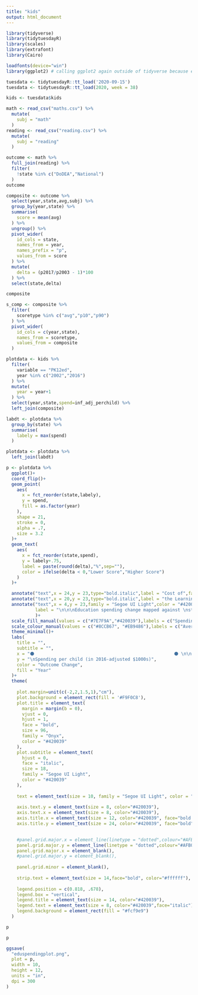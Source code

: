 ```yaml
---
title: "kids"
output: html_document
---
```


```r
library(tidyverse)
library(tidytuesdayR)
library(scales)
library(extrafont)
library(Cairo)

loadfonts(device="win")
library(ggplot2) # calling ggplot2 again outside of tidyverse because extrafonts' initialisation often needs ggplot2 to be reloaded

tuesdata <- tidytuesdayR::tt_load('2020-09-15')
tuesdata <- tidytuesdayR::tt_load(2020, week = 38)
```

```r
kids <- tuesdata$kids
```

```r
math <- read_csv("maths.csv") %>% 
  mutate(
    subj = "math"
  )
reading <- read_csv("reading.csv") %>% 
  mutate(
    subj = "reading"
  )
```


```r
outcome <- math %>% 
  full_join(reading) %>% 
  filter(
    !state %in% c("DoDEA","National")
  )
outcome
```
```r
composite <- outcome %>% 
  select(year,state,avg,subj) %>% 
  group_by(year,state) %>% 
  summarise(
    score = mean(avg)
  ) %>% 
  ungroup() %>% 
  pivot_wider(
    id_cols = state,
    names_from = year,
    names_prefix = "p",
    values_from = score
  ) %>% 
  mutate(
    delta = (p2017/p2003 - 1)*100
  ) %>% 
  select(state,delta)

composite
```


```r
s_comp <- composite %>% 
  filter(
    scoretype %in% c("avg","p10","p90")
  ) %>% 
  pivot_wider(
    id_cols = c(year,state),
    names_from = scoretype,
    values_from = composite
  )
```

```r
plotdata <- kids %>% 
  filter(
    variable == "PK12ed",
    year %in% c("2002","2016")
  ) %>% 
  mutate(
    year = year+1
  ) %>% 
  select(year,state,spend=inf_adj_perchild) %>% 
  left_join(composite)

labdt <- plotdata %>% 
  group_by(state) %>% 
  summarise(
    labely = max(spend)
  )

plotdata <- plotdata %>% 
  left_join(labdt)

```

```r
p <- plotdata %>% 
  ggplot()+
  coord_flip()+
  geom_point(
    aes(
      x = fct_reorder(state,labely),
      y = spend,
      fill = as.factor(year)
    ),
    shape = 21,
    stroke = 0,
    alpha = .7,
    size = 3.2
  )+
  geom_text(
    aes(
      x = fct_reorder(state,spend),
      y = labely+.75,
      label = paste(round(delta),"%",sep=""),
      color = ifelse(delta < 0,"Lower Score","Higher Score")
    )
  )+

  annotate("text",x = 24,y = 23,type="bold.italic",label = "Cost of",family = "Onyx",color = "#420039",size = 20,vjust=0,hjust=1)+
  annotate("text",x = 20,y = 23,type="bold.italic",label = "the Learning Curve",family = "Onyx",color = "#420039",size = 20,vjust=0,hjust=1)+
  annotate("text",x = 4,y = 23,family = "Segoe UI Light",color = "#420039",size = 3.4475,hjust=1,vjust=0,
           label = "\n\n\nEducation spending change mapped against \nstudent outcome change between 2003-2017. \n\nEducation spending measured as state expenditure\n on K-12 education by state and year, in 2016-adjusted USD\n \nStudent outcome measured by percentage change in \n statewide average of Composite assessment score \nfor Mathematics and Reading, Grade 8.\n\nSpending data by #tidytuesday contributors.\n Student outcome data by Dep. of Education's\n National Center for Education Statistics.\nVisualised by @robert_b_"
           )+
  scale_fill_manual(values = c("#7E7F9A","#420039"),labels = c("Spending 2002 - Outcome 2003","Spending 2016 - Outcome 2017"))+
  scale_colour_manual(values = c("#8CCB67", "#EB9486"),labels = c("Average Academic Score Fell  ","Average Academic Score Rose  "))+
  theme_minimal()+
  labs(
    title = "",
    subtitle = "",
    x = "⚫                                                     ⚫ \n\n",
    y = "\nSpending per child (in 2016-adjusted $1000s)",
    color = "Outcome Change",
    fill = "Year"
  )+
  theme(
    
    plot.margin=unit(c(-2,2,1.5,1),"cm"),
    plot.background = element_rect(fill = '#F9F0C8'),
    plot.title = element_text(
      margin = margin(b = 0),
      vjust = 0,
      hjust = 1,
      face = "bold",
      size = 96, 
      family = "Onyx", 
      color = "#420039"
    ),
    plot.subtitle = element_text(
      hjust = 0,
      face = "italic",
      size = 18, 
      family = "Segoe UI Light", 
      color = "#420039"
    ),
    
    text = element_text(size = 10, family = "Segoe UI Light", color = "#420039"),
    
    axis.text.y = element_text(size = 8, color="#420039"),
    axis.text.x = element_text(size = 8, color="#420039"),
    axis.title.x = element_text(size = 12, color="#420039", face="bold.italic"),
    axis.title.y = element_text(size = 24, color="#420039", face="bold"),

    
    #panel.grid.major.x = element_line(linetype = "dotted",colour="#AFB0C0", size = .001),
    panel.grid.major.y = element_line(linetype = "dotted",colour="#AFB0C0", size = .1),
    panel.grid.major.x = element_blank(),
    #panel.grid.major.y = element_blank(),
    
    panel.grid.minor = element_blank(),
    
    strip.text = element_text(size = 14,face="bold", color="#ffffff"),
    
    legend.position = c(0.818, .678),
    legend.box = "vertical",
    legend.title = element_text(size = 14, color="#420039"),
    legend.text = element_text(size = 8, color="#420039",face="italic"),
    legend.background = element_rect(fill = "#fcf9e9")
  )

p
```

```r
p

ggsave(
  "eduspendingplot.png",
  plot = p,
  width = 10,
  height = 12,
  units = "in",
  dpi = 300
)
```



